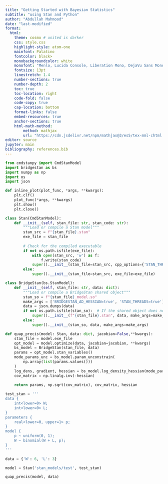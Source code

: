 ```yaml
---
title: "Getting Started with Bayesian Statistics"
subtitle: "using Stan and Python"
author: "Abdullah Mahmood"
date: "last-modified"
format:
  html:
    theme: cosmo # united is darker
    css: style.css
    highlight-style: atom-one
    mainfont: Palatino
    fontcolor: black>
    monobackgroundcolor: white
    monofont: "Menlo, Lucida Console, Liberation Mono, DejaVu Sans Mono, Bitstream Vera Sans Mono, Courier New, monospace"
    fontsize: 13pt
    linestretch: 1.4
    number-sections: true
    number-depth: 2
    toc: true
    toc-location: right
    code-fold: false
    code-copy: true
    cap-location: bottom
    format-links: false
    embed-resources: true
    anchor-sections: true
    html-math-method:
        method: mathjax
        url: "https://cdn.jsdelivr.net/npm/mathjax@3/es5/tex-mml-chtml.js"
editor: source
jupyter: main
bibliography: references.bib
---
```



```python
from cmdstanpy import CmdStanModel
import bridgestan as bs
import numpy as np
import os
import json

def inline_plot(plot_func, *args, **kwargs):
    plt.clf()  
    plot_func(*args, **kwargs)
    plt.show()
    plt.close()
```

```python
class Stan(CmdStanModel):
    def __init__(self, stan_file: str, stan_code: str):
        """Load or compile a Stan model"""
        stan_src = f"{stan_file}.stan"
        exe_file = stan_file
        
        # Check for the compiled executable
        if not os.path.isfile(exe_file):
            with open(stan_src, 'w') as f:
                f.write(stan_code)
            super().__init__(stan_file=stan_src, cpp_options={'STAN_THREADS': 'true', 'parallel_chains': 4})
        else:
            super().__init__(stan_file=stan_src, exe_file=exe_file)

class BridgeStan(bs.StanModel):
    def __init__(self, stan_file: str, data: dict):
        """Load or compile a BridgeStan shared object"""
        stan_so = f"{stan_file}_model.so"
        make_args = ['BRIDGESTAN_AD_HESSIAN=true', 'STAN_THREADS=true']
        data = json.dumps(data)
        if not os.path.isfile(stan_so):  # If the shared object does not exist, compile it
            super().__init__(f"{stan_file}.stan", data, make_args=make_args)
        else:
            super().__init__(stan_so, data, make_args=make_args)

def quap_precis(model: Stan, data: dict, jacobian=False,**kwargs):
    stan_file = model.exe_file
    opt_model = model.optimize(data, jacobian=jacobian, **kwargs)
    bs_model = BridgeStan(stan_file, data)
    params = opt_model.stan_variables()
    mode_params_unc = bs_model.param_unconstrain(
        np.array(list(params.values()))  
    )
    log_dens, gradient, hessian = bs_model.log_density_hessian(mode_params_unc, jacobian=jacobian)
    cov_matrix = np.linalg.inv(-hessian)
    
    return params, np.sqrt(cov_matrix), cov_matrix, hessian

test_stan = '''
data {
    int<lower=0> W;
    int<lower=0> L;
}
parameters {
    real<lower=0, upper=1> p;
}
model {
    p ~ uniform(0, 1);
    W ~ binomial(W + L, p);
}
'''

data = {'W': 6, 'L': 3}

model = Stan('stan_models/test', test_stan)

quap_precis(model, data)
```








